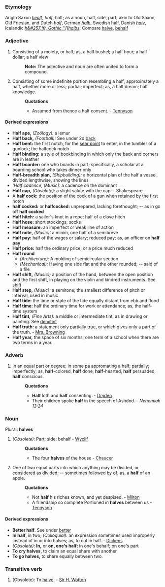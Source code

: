 ===Etymology===
Anglo Saxon ''[[healf]]'', ''half'', half; as a noun, half, side, part; akin to Old Saxon, Old Friesian, and Dutch ''half'', German ''[[halb]]'', Swedish half, Danish ''[[halv]]'', Icelandic ''[[h&#257;lfr, Gothic ''[[halbs]]''. Compare [[halve]], [[behalf]]
===Adjective===
#Consisting of a moiety, or half; as, a half bushel; a half hour; a half dollar; a half view
#:'''Note:''' The adjective and noun are often united to form a compound.
#Consisting of some indefinite portion resembling a half; approximately a half, whether more or less; partial; imperfect; as, a half dream; half knowledge.
#:'''Quotations'''
#:*Assumed from thence a half consent. - [[Tennyson]]
====Derived expressions====
*'''Half ape,''' ''(Zoölogy):'' a lemur
*'''Half back,''' ''(Football):'' See under 2d [[back]]
*'''Half bent:''' the first notch, for the [[sear point]] to enter, in the tumbler of a gunlock; the halfcock notch
*'''Half binding:''' a style of bookbinding in which only the back and corners are in leather
*'''Half boarder:''' one who boards in part; specifically, a scholar at a boarding school who takes dinner only
*'''Half-breadth plan,''' ''(Shipbuilding):'' a horizontal plan of the half a vessel, divided lengthwise, showing the lines
*'''Half cadence,'' ''(Music):'' a cadence on the dominant
*'''Half cap,''' ''(Obsolete):'' a slight salute with the cap. - Shakespeare
*A '''half cock:''' the position of the cock of a gun when retained by the first notch
*'''half cocked:''' or '''halfcocked:''' unprepared, lacking forethought; -- as in go off '''half cocked'''
*'''Half hitch:''' a sailor's knot in a rope; half of a clove hitch
*'''Half hose:''' short stockings; socks
*'''Half measure:''' an imperfect or weak line of action
*'''Half note,''' ''(Music):'' a minim, one half of a semibreve
*'''Half pay:''' half of the wages or salary; reduced pay; as, an officer on '''half pay'''
*'''Half price:''' half the ordinary price; or a price much reduced
*'''Half round'''
**''(Architecture):'' A molding of semicircular section
**''(Mechanical):'' Having one side flat and the other rounded; -- said of a file
*'''Half shift,''' ''(Music);'' a position of the hand, between the open position and the first shift, in playing on the violin and kindred instruments. See [[shift]]
*'''Half step,''' ''(Music):'' a semitone; the smallest difference of pitch or interval, used in music
*'''Half tide:''' the time or state of the tide equally distant from ebb and flood
*'''Half time:''' half the ordinary time for work or attendance; as, the half-time system
*'''Half tint,''' ''(Fine Arts):'' a middle or intermediate tint, as in drawing or painting. See [[demitint]]
*'''Half truth:''' a statement only partially true, or which gives only a part of the truth. - [[Mrs. Browning]]
*'''Half year,''' the space of six months; one term of a school when there are two terms in a year.
===Adverb===
#In an equal part or degree; in some pa appromating a half; partially; imperfectly; as, '''half'''-colored, '''half''' done, '''half'''-hearted, '''half''' persuaded, '''half''' conscious.
#:'''Quotations'''
#:*'''Half''' loth and '''half''' consenting. - [[Dryden]]
#:*Their children spoke '''half''' in the speech of Ashdod. - ''Nehemiah 13:24''
===Noun===
Plural: '''halves'''
#''(Obsolete):'' Part; side; behalf - [[Wyclif]]
#:'''Quotations'''
#:*The four '''halves''' of the house - [[Chaucer]]
#One of two equal parts into which anything may be divided, or considered as divided; -- sometimes followed by of; as, a '''half''' of an apple.
#:'''Quotations'''
#:*Not '''half''' his riches known, and yet despised. - [[Milton]]
#:*A friendship so complete Portioned in '''halves''' between us - [[Tennyson]]
====Derived expressions====
*'''Better half'''. See under [[better]]
*'''In half''', in two; ''(Colloquial):'' an expression sometimes used improperly instead of in or into halves; as, to cut in half. - [[Dickens]]
*''(Obsolete):'' '''In,''' or '''on, one's half:''' in one's behalf; on one's part
*'''To cry halves,''' to claim an equal share with another
*'''To go halves,''' to share equally between two.
===Transitive verb===
#(Obsolete): To [[halve]]. - [[Sir H. Wotton]]